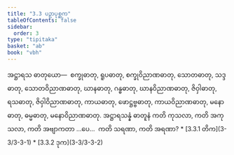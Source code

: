 ```yaml
---
title: "3.3 ပဉှာပုစ္ဆက"
tableOfContents: false
sidebar:
  order: 3
type: "tipitaka"
basket: "ab"
book: "vbh"
---
```



<DynamicBreadcrumb />

<Division number="185" book="vbh">

<Paragraph number="669" book="vbh">
အဋ္ဌာရသ ဓာတုယော—  စက္ခုဓာတု, ရူပဓာတု, စက္ခုဝိညာဏဓာတု, သောတဓာတု, သဒ္ဒဓာတု, သောတဝိညာဏဓာတု, ဃာနဓာတု, ဂန္ဓဓာတု, ဃာနဝိညာဏဓာတု, ဇိဝှါဓာတု, ရသဓာတု, ဇိဝှါဝိညာဏဓာတု, ကာယဓာတု, ဖောဋ္ဌဗ္ဗဓာတု, ကာယဝိညာဏဓာတု, မနောဓာတု, ဓမ္မဓာတု, မနောဝိညာဏဓာတု.


</Paragraph>

</Division>
<Division number="186" book="vbh">

<Paragraph number="670" book="vbh">
အဋ္ဌာရသန္နံ ဓာတူနံ ကတိ ကုသလာ, ကတိ အကုသလာ, ကတိ အဗျာကတာ …ပေ…  ကတိ သရဏာ, ကတိ အရဏာ?

</Paragraph>
</Division>

<TableOfContents book="vbh" section="3.3">
* [3.3.1 တိက](3-3/3-3-1)
* [3.3.2 ဒုက](3-3/3-3-2)
</TableOfContents>